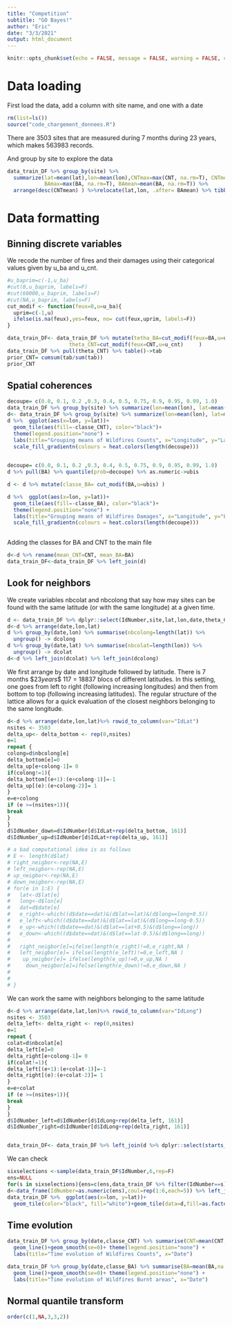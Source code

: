 ```yaml
---
title: "Competition"
subtitle: "GO Bayes!"
author: "Eric"
date: "3/3/2021"
output: html_document
---
```



```r
knitr::opts_chunk$set(echo = FALSE, message = FALSE, warning = FALSE, comment = NA)
```

# Data loading

First load the data, add a column with site name, and one with a date 
```r
rm(list=ls())
source("code_chargement_donnees.R")
```

There are $3503$ sites that are measured during $7$ months during $23$ years, which makes $563983$ records.


And group by site to explore the data
```r
data_train_DF %>% group_by(site) %>% 
  summarize(lat=mean(lat),lon=mean(lon),CNTmax=max(CNT, na.rm=T), CNTmean=mean(CNT, na.rm=T),
            BAmax=max(BA, na.rm=T), BAmean=mean(BA, na.rm=T)) %>%
  arrange(desc(CNTmean) ) %>%relocate(lat,lon, .after= BAmean) %>% tibble()

```


# Data formatting

## Binning discrete variables

We recode the number of fires and their damages using their categorical values given by u_ba and u_cnt.
```r
#u_baprim=c(-1,u_ba)
#cut(0,u_baprim, labels=F)
#cut(60000,u_baprim, labels=F)
#cut(NA,u_baprim, labels=F)
cut_modif <- function(feux=0,u=u_ba){
  uprim=c(-1,u)
  ifelse(is.na(feux),yes=feux, no= cut(feux,uprim, labels=F))
}

data_train_DF<- data_train_DF %>% mutate(tetha_BA=cut_modif(feux=BA,u=u_ba),
                    theta_CNT=cut_modif(feux=CNT,u=u_cnt)     ) 
data_train_DF %>% pull(theta_CNT) %>% table()->tab
prior_CNT= cumsum(tab/sum(tab))
prior_CNT
```

## Spatial coherences

```r
decoupe= c(0.0, 0.1, 0.2 ,0.3, 0.4, 0.5, 0.75, 0.9, 0.95, 0.99, 1.0)
data_train_DF %>% group_by(site) %>% summarize(lon=mean(lon), lat=mean(lat) , CNT=mean(CNT, na.rm=T)) %>% pull(CNT) %>% quantile(prob=decoupe) %>% as.numeric->ubis
d<- data_train_DF %>% group_by(site) %>% summarize(lon=mean(lon), lat=mean(lat) , CNT=mean(CNT, na.rm=T), BA=mean(BA, na.rm=T)) %>% mutate(classe_CNT= cut_modif(CNT,u=ubis) ) 
d %>%  ggplot(aes(x=lon, y=lat))+
  geom_tile(aes(fill=-classe_CNT), color="black")+
  theme(legend.position="none") +
  labs(title="Grouping means of Wildfires Counts", x="Longitude", y="Latitude")+
  scale_fill_gradientn(colours = heat.colors(length(decoupe)))
  
```


```r
decoupe= c(0.0, 0.1, 0.2 ,0.3, 0.4, 0.5, 0.75, 0.9, 0.95, 0.99, 1.0)
d %>% pull(BA) %>% quantile(prob=decoupe) %>% as.numeric->ubis

d <- d %>% mutate(classe_BA= cut_modif(BA,u=ubis) ) 

d %>%  ggplot(aes(x=lon, y=lat))+
  geom_tile(aes(fill=-classe_BA), color="black")+
  theme(legend.position="none") +
  labs(title="Grouping means of Wildfires Damages", x="Longitude", y="Latitude")+
  scale_fill_gradientn(colours = heat.colors(length(decoupe)))
  
```

Adding the classes for BA and CNT to the main file

```r
d<-d %>% rename(mean_CNT=CNT, mean_BA=BA)
data_train_DF<-data_train_DF %>% left_join(d)
```

## Look for neighbors

We create variables nbcolat and nbcolong that say how may sites can be found with the same latitude (or with the same longitude) at a given time.
```r
d <- data_train_DF %>% dplyr::select(IdNumber,site,lat,lon,date,theta_CNT,tetha_BA)
d<-d %>% arrange(date,lon,lat)
d %>% group_by(date,lon) %>% summarise(nbcolong=length(lat)) %>% 
  ungroup() -> dcolong
d %>% group_by(date,lat) %>% summarise(nbcolat=length(lon)) %>% 
  ungroup() -> dcolat
d<-d %>% left_join(dcolat) %>% left_join(dcolong)
```

We first arrange by date and longitude followed by latitude. There is 7 months $\times$23 years$\times$ 117 = 18837 blocs of different latitudes. In this setting, one goes from left to right (following increasing longitudes) and then from bottom to top (following increasing latitudes). The regular structure of the lattice allows for a quick evaluation of the closest neighbors belonging to the same longitude.
```r
d<-d %>% arrange(date,lon,lat)%>% rowid_to_column(var="IdLat") 
nsites <- 3503
delta_up<- delta_bottom <- rep(0,nsites)
e=1
repeat {
colong=d$nbcolong[e]
delta_bottom[e]=0
delta_up[e+colong-1]= 0
if(colong!=1){
delta_bottom[(e+1):(e+colong-1)]=-1
delta_up[(e):(e+colong-2)]= 1
}
e=e+colong
if (e >=(nsites+1)){
break
}
}
d$IdNumber_down=d$IdNumber[d$IdLat+rep(delta_bottom, 161)]  
d$IdNumber_up=d$IdNumber[d$IdLat+rep(delta_up, 161)] 

# a bad computational idea is as follows
# E <- length(d$lat)
# right_neigbor<-rep(NA,E)
# left_neigbor<-rep(NA,E)
# up_neigbor<-rep(NA,E)
# down_neigbor<-rep(NA,E)
# for(e in 1:E) {
#   lat<-d$lat[e]
#   long<-d$lon[e]
#   dat=d$date[e]
#   e_right<-which((d$date==dat)&(d$lat==lat)&(d$long==long+0.5))
#   e_left<-which((d$date==dat)&(d$lat==lat)&(d$long==long-0.5))
#   e_up<-which((d$date==dat)&(d$lat==lat+0.5)&(d$long==long))
#   e_down<-which((d$date==dat)&(d$lat==lat-0.5)&(d$long==long))
#   
#   right_neigbor[e]=ifelse(length(e_right)!=0,e_right,NA )
#   left_neigbor[e]= ifelse(length(e_left)!=0,e_left,NA )
#    up_neigbor[e]= ifelse(length(e_up)!=0,e_up,NA )
#     down_neigbor[e]=ifelse(length(e_down)!=0,e_down,NA )
#     
# 
# }
```

We can work the same with neighbors belonging to the same latitude
```r
d<-d %>% arrange(date,lat,lon)%>% rowid_to_column(var="IdLong") 
nsites <- 3503
delta_left<- delta_right <- rep(0,nsites)
e=1
repeat {
colat=d$nbcolat[e]
delta_left[e]=0
delta_right[e+colong-1]= 0
if(colat!=1){
delta_left[(e+1):(e+colat-1)]=-1
delta_right[(e):(e+colat-2)]= 1
}
e=e+colat
if (e >=(nsites+1)){
break
}
}
d$IdNumber_left=d$IdNumber[d$IdLong+rep(delta_left, 161)]  
d$IdNumber_right=d$IdNumber[d$IdLong+rep(delta_right, 161)] 


data_train_DF<- data_train_DF %>% left_join(d %>% dplyr::select(starts_with("IdNumber")))
```

We can check

```r
sixselections <-sample(data_train_DF$IdNumber,6,rep=F)
ens=NULL
for(s in sixselections){ens=c(ens,data_train_DF %>% filter(IdNumber==s) %>% dplyr::select(starts_with("IdNum")) %>% as.vector() ) }
d<-data_frame(IdNumber=as.numeric(ens),coul=rep(1:6,each=5)) %>% left_join(data_train_DF %>% dplyr::select(IdNumber,lat,lon))
data_train_DF %>%  ggplot(aes(x=lon, y=lat))+
  geom_tile(color="black", fill="white")+geom_tile(data=d,fill=as.factor(d$coul))
```


## Time evolution

```r
data_train_DF %>% group_by(date,classe_CNT) %>% summarise(CNT=mean(CNT,na.rm=T)) %>%  ggplot(aes(x=date,y=log(CNT+1), color=as.factor(classe_CNT) ))+
  geom_line()+geom_smooth(se=0)+ theme(legend.position="none") +
  labs(title="Time evolution of Wildfires Counts", x="Date")
```


```r
data_train_DF %>% group_by(date,classe_BA) %>% summarise(BA=mean(BA,na.rm=T)) %>%  ggplot(aes(x=date,y=log(BA+1), color=as.factor(classe_BA) ))+
  geom_line()+geom_smooth(se=0)+ theme(legend.position="none") +
  labs(title="Time evolution of Wildfires Burnt areas", x="Date")
```
## Normal quantile transform

```r
order(c(1,NA,3,3,2))


```



